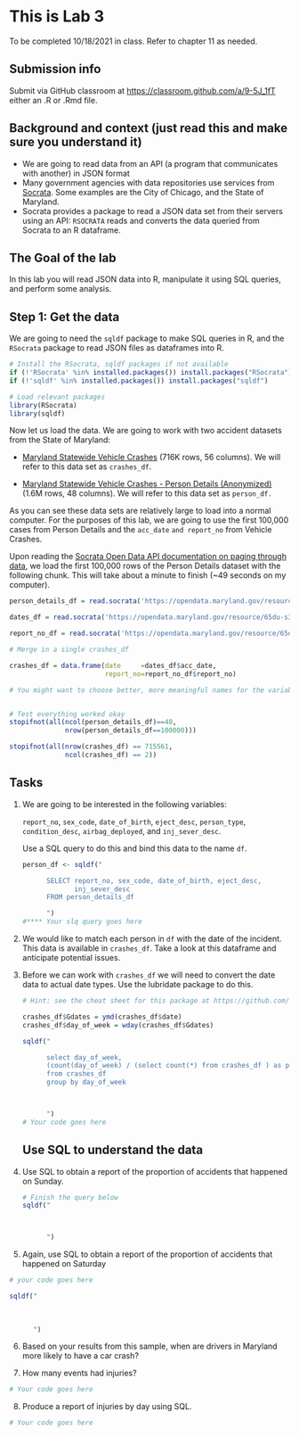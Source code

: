# This is Lab 3

To be completed 10/18/2021 in class. Refer to chapter 11 as needed.

## Submission info

Submit via GitHub classroom at <https://classroom.github.com/a/9-5J_1fT> either an .R or .Rmd file.

## Background and context (just read this and make sure you understand it)

-   We are going to read data from an API (a program that communicates with another) in JSON format
-   Many government agencies with data repositories use services from [Socrata](https://www.opendatanetwork.com/). Some examples are the City of Chicago, and the State of Maryland.
-   Socrata provides a package to read a JSON data set from their servers using an API: `RSOCRATA` reads and converts the data queried from Socrata to an R dataframe.

## The Goal of the lab

In this lab you will read JSON data into R, manipulate it using SQL queries, and perform some analysis.

## Step 1: Get the data

We are going to need the `sqldf` package to make SQL queries in R, and the `RSocrata` package to read JSON files as dataframes into R.

```{r prep packages}
# Install the RSocrata, sqldf packages if not available
if (!'RSocrata' %in% installed.packages()) install.packages("RSocrata")
if (!'sqldf' %in% installed.packages()) install.packages("sqldf")

# Load relevant packages
library(RSocrata)
library(sqldf)
```

Now let us load the data. We are going to work with two accident datasets from the State of Maryland:

-   [Maryland Statewide Vehicle Crashes](https://opendata.maryland.gov/Public-Safety/Maryland-Statewide-Vehicle-Crashes/65du-s3qu) (716K rows, 56 columns). We will refer to this data set as `crashes_df`.

-   [Maryland Statewide Vehicle Crashes - Person Details (Anonymized)](https://opendata.maryland.gov/Public-Safety/Maryland-Statewide-Vehicle-Crashes-Person-Details-/py4c-dicf) (1.6M rows, 48 columns). We will refer to this data set as `person_df.`

As you can see these data sets are relatively large to load into a normal computer. For the purposes of this lab, we are going to use the first 100,000 cases from Person Details and the `acc_date` `and report_no` from Vehicle Crashes.

Upon reading the [Socrata Open Data API documentation on paging through data](https://dev.socrata.com/docs/paging.html#2.1), we load the first 100,000 rows of the Person Details dataset with the following chunk. This will take about a minute to finish (\~49 seconds on my computer).

```{r read data}

person_details_df = read.socrata('https://opendata.maryland.gov/resource/py4c-dicf.json?$limit=100000&$offset=0&$order=report_no') 

dates_df = read.socrata('https://opendata.maryland.gov/resource/65du-s3qu.json?$select=acc_date')

report_no_df = read.socrata('https://opendata.maryland.gov/resource/65du-s3qu.json?$select=report_no')

# Merge in a single crashes_df

crashes_df = data.frame(date     =dates_df$acc_date,
                        report_no=report_no_df$report_no)

# You might want to choose better, more meaningful names for the variables in these dataframes


# Test everything worked okay
stopifnot(all(ncol(person_details_df)==48,
              nrow(person_details_df==100000)))

stopifnot(all(nrow(crashes_df) == 715561,
              ncol(crashes_df) == 2))
```

## Tasks

1.  We are going to be interested in the following variables:

    `report_no`, `sex_code`, `date_of_birth`, `eject_desc`, `person_type`, `condition_desc`, `airbag_deployed`, and `inj_sever_desc`.

    Use a SQL query to do this and bind this data to the name `df`.

    ```{r select columns}

    person_df <- sqldf("
          
          SELECT report_no, sex_code, date_of_birth, eject_desc,                person_type, condition_desc, airbag_deployed,
                 inj_sever_desc
          FROM person_details_df
          
          ")
    #**** Your slq query goes here

    ```

2.  We would like to match each person in `df` with the date of the incident. This data is available in `crashes_df`. Take a look at this dataframe and anticipate potential issues.

3.  Before we can work with `crashes_df` we will need to convert the date data to actual date types. Use the lubridate package to do this.

    ```{r get good dates}

    # Hint: see the cheat sheet for this package at https://github.com/rstudio/cheatsheets/blob/master/lubridate.pdf

    crashes_df$Gdates = ymd(crashes_df$date)
    crashes_df$day_of_week = wday(crashes_df$Gdates)

    sqldf("
          
          select day_of_week, 
          (count(day_of_week) / (select count(*) from crashes_df ) as proportion
          from crashes_df
          group by day_of_week 
          
          
          
          ")
    # Your code goes here

    ```

    ## Use SQL to understand the data

4.  Use SQL to obtain a report of the proportion of accidents that happened on Sunday.

    ```{r Sunday accidents}
    # Finish the query below
    sqldf("
          
         
          
          ")
    ```

5.  Again, use SQL to obtain a report of the proportion of accidents that happened on Saturday

```{r Saturday accidents}

# your code goes here

sqldf("
      
     
      
      ")

```

6.  Based on your results from this sample, when are drivers in Maryland more likely to have a car crash?

7.  How many events had injuries?

```{r}
# Your code goes here


```


8. Produce a report of injuries by day using SQL.

```{r}
# Your code goes here


```

